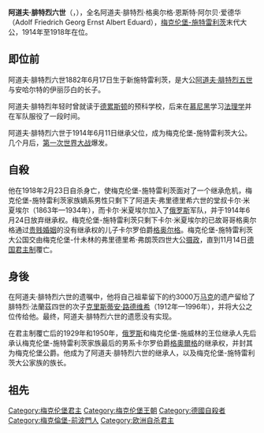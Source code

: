 {{noteTA
|1=zh:弗里德里希; zh-tw:腓特烈
}}
{{Infobox royalty
| name        = 阿道夫·腓特烈六世
| image       = Adolf Friedrich VI (Mecklenburg-Strelitz).jpg
| succession  = 梅克倫堡-施特雷利茨大公
| reign       = 1914年6月11日—1918年2月23日
| predecessor = [[阿道夫·腓特烈五世|阿道夫·腓特烈五世]]
| successor   = [[卡爾·米夏埃爾_(梅克倫堡)|卡爾·米夏埃爾]]<br>[[腓特烈·法蘭茲四世|腓特烈·法蘭茲四世]] (攝政)
| house       = [[梅克倫堡王朝|梅克倫堡王朝]]
| father      = 梅克伦堡-施特雷利茨大公[[阿道夫·腓特烈五世|阿道夫·腓特烈五世]]
| mother      = [[伊麗莎白_(安哈爾特)|安哈爾特的伊麗莎白群主]]
| birth_date  = 1882年6月17日
| birth_place = [[File:Flagge_Großherzogtümer_Mecklenburg.svg|22px]][[梅克伦堡-施特雷利茨|梅克伦堡-施特雷利茨大公国]][[新施特雷利茨|新施特雷利茨]]
| death_date  = 1918年2月23日
| death_place = [[File:Flagge_Großherzogtümer_Mecklenburg.svg|22px]]梅克伦堡-施特雷利茨大公国新施特雷利茨
}}
'''阿道夫·腓特烈六世'''（{{lang-de|Adolf Friedrich VI.}}，{{bd|1882年|6月17日|1918年|2月23日|catIdx=A}}），全名阿道夫·腓特烈·格奥尔格·恩斯特·阿尔贝·爱德华（Adolf Friedrich Georg Ernst Albert Eduard），[[梅克倫堡-施特雷利茨大公國|梅克伦堡-施特雷利茨]]末代大公，1914年至1918年在位。

==即位前==
阿道夫·腓特烈六世1882年6月17日生于新施特雷利茨，是大公[[阿道夫·腓特烈五世|阿道夫·腓特烈五世]]与安哈尔特的伊丽莎白的长子。

阿道夫·腓特烈年轻时曾就读于[[德累斯顿|德累斯顿]]的预科学校，后来在[[慕尼黑|慕尼黑]]学习[[法理学|法理学]]并在军队服役了一段时间。

阿道夫·腓特烈六世于1914年6月11日继承父位，成为梅克伦堡-施特雷利茨大公。几个月后，[[第一次世界大战|第一次世界大战]]爆发。

==自殺==
他在1918年2月23日自杀身亡，使梅克伦堡-施特雷利茨面对了一个继承危机，梅克伦堡-施特雷利茨家族嫡系男性只剩下了阿道夫·弗里德里希六世的堂叔卡尔·米夏埃尔（1863年—1934年），而卡尔·米夏埃尔加入了[[俄罗斯|俄罗斯]]军队，并于1914年6月24日放弃继承权。梅克伦堡-施特雷利茨只剩下卡尔·米夏埃尔的已故哥哥格奥尔格通过[[贵贱婚姻|贵贱婚姻]]的没有继承权的儿子卡尔罗伯爵[[格奥尔格_(梅克伦堡)|格奥尔格]]。梅克伦堡-施特雷利茨大公国交由梅克伦堡-什未林的弗里德里希·弗朗茨四世大公[[摄政|摄政]]，直到11月14日[[德国|德国]][[君主制|君主制]]覆亡。

==身後==
在阿道夫·腓特烈六世的遗嘱中，他将自己祖辈留下的约3000万[[马克|马克]]的遗产留给了腓特烈·法蘭茲四世的次子[[克里斯蒂安·路德维希_(梅克伦堡-什未林)|克里斯蒂安·路德维希]]（1912年—1996年），并将大公之位传给他。最终，阿道夫·腓特烈六世的遗愿没有实现。

在君主制覆亡后的1929年和1950年，[[俄罗斯|俄罗斯]]和梅克伦堡-施威林的王位继承人先后承认梅克伦堡-施特雷利茨家族最后的男系卡尔罗伯爵[[格奧爾格_(梅克倫堡)|格奧爾格]]的继承权，并封其为梅克伦堡公爵。他成为了阿道夫·腓特烈六世的继承人，以及梅克伦堡-施特雷利茨大公家族的族长。

==祖先==
{{Ahnentafel top|先祖}}<center>
{{ahnentafel-compact5
| style = font-size: 85%; 
|boxstyle_1=background-color: #ddf;
|boxstyle_2=background-color: #fdd;
|boxstyle_3=background-color: #ffc;
|boxstyle_4=background-color: #dfd;
|boxstyle_5=background-color: #9fe;
|1='''梅克倫堡-施特雷利茨大公阿道夫·腓特烈六世'''
|2='''父：'''梅克倫堡-施特雷利茨大公[[阿道夫·腓特烈五世|阿道夫·腓特烈五世]]
|3='''母：'''[[伊麗莎白_(安哈爾特)|安哈特的伊麗莎白]]
|4='''祖父：'''梅克倫堡-施特雷利茨大公[[腓特烈·威廉_(梅克倫堡-施特雷利茨)|腓特烈·威廉]]
|5='''祖母：'''[[奧古斯塔郡主_(劍橋)|劍橋的奧古斯塔]]
|6='''外祖父：'''安哈特公爵[[弗里德里希一世_(安哈爾特)|腓特烈一世]]
|7='''外祖母：'''[[薩克森-阿爾滕堡的安東妮|薩克森-阿爾滕堡的安東妮]]
|8='''曾祖父：'''[[格奧爾格_(梅克倫堡-施特雷利茨)|梅克倫堡-施特雷利茨大公格奧爾格]]
|9='''曾祖母：'''[[黑森-卡塞爾的瑪麗_(1796-1880)|黑森-卡塞爾的瑪麗]]
|10='''外曾祖父：'''[[阿道弗斯王子_(劍橋公爵)|劍橋公爵阿道弗斯王子]]
|11='''外曾祖母：'''[[黑森-卡塞爾的奧古斯塔|黑森-卡塞爾的奧古斯塔]]
|12='''外曾祖父：'''安哈特公爵[[利奧波德四世_(安哈爾特)|利奧波德四世]]
|13='''外曾祖母：'''[[普魯士的弗蕾德里克|普魯士的弗蕾德里克]]
|14='''外曾祖父：'''[[薩克森-阿爾滕堡的愛德華|薩克森-阿爾滕堡的愛德華]]
|15='''外曾祖母：'''[[霍亨索倫-錫格馬林根的阿瑪莉埃|霍亨索倫-錫格馬林根的阿瑪莉埃]]
|16='''高祖父：'''梅克倫堡-施特雷利茨大公[[卡爾二世_(梅克倫堡-施特雷利茨)|卡爾二世]]
|17='''高祖母：'''[[黑森-達姆施塔特的弗蕾德里克|黑森-達姆施塔特的弗蕾德里克]]
|18='''外高祖父：'''[[腓特烈王子_(黑森-卡塞爾)|黑森-卡塞爾的腓特烈]]
|19='''外高祖母：'''[[拿騷-烏辛根的卡羅琳|拿騷-烏辛根的卡羅琳]]
|20='''外高祖父：'''英國國王[[喬治三世|喬治三世]]
|21='''外高祖母：'''[[梅克倫堡-施特雷利茨的夏洛特|梅克倫堡-施特雷利茨的夏洛特]]
|22='''外高祖父：'''黑森-卡塞爾的腓特烈（同上）
|23='''外高祖母：'''拿騷-烏辛根的卡羅琳（同上）
|24='''外高祖父：'''[[腓特烈王子_(安哈特-德紹)|安哈特-德紹的腓特烈]]
|25='''外高祖母：'''[[黑森-洪堡的阿瑪莉埃|黑森-洪堡的阿瑪莉埃]]
|26='''外高祖父：'''[[路德維希·卡爾_(普魯士)|普魯士的路德維希·卡爾]]
|27='''外高祖母：'''[[弗蕾德里克_(梅克倫堡-施特雷利茨)|梅克倫堡-施特雷利茨的弗蕾德里克]]
|28='''外高祖父：'''[[弗里德里希_(薩克森-阿爾滕堡)|薩克森-阿爾滕堡公爵腓特烈]]
|29='''外高祖母：'''[[梅克倫堡-施特雷利茨的夏洛特_(1769年－1818年)|梅克倫堡-施特雷利茨的夏洛特]]
|30='''外高祖父：'''[[卡爾_(霍亨索倫-錫格馬林根)|霍亨索倫-錫格馬林根親王卡爾]]
|31='''外高祖母：'''[[安東妮·繆拉|安東妮·繆拉]]
}}</center>
{{ahnentafel bottom}}

{{start box}}
{{s-hou|[[梅克伦堡王朝|梅克伦堡王朝]]|1882年|6月17日|1918年|2月23日}}
{{s-before|[[阿道夫·弗里德里希五世_(梅克伦堡-施特雷利茨)|阿道夫·弗里德里希五世]]}}
{{s-title|[[梅克伦堡统治者列表#梅克伦堡-施特雷利茨大公|梅克伦堡-施特雷利茨大公]]|1914年—1918年}}
{{s-after|[[腓特烈·法蘭茲四世|腓特烈·法蘭茲四世]]<br>(攝政)}}
{{end box}}
{{Authority control}}
{{DEFAULTSORT:Adolf Friedrich 06}}
[[Category:梅克伦堡君主|Category:梅克伦堡君主]]
[[Category:梅克伦堡王朝|Category:梅克伦堡王朝]]
[[Category:德國自殺者|Category:德國自殺者]]
[[Category:梅克倫堡-前波門人|Category:梅克倫堡-前波門人]]
[[Category:欧洲自杀君主|Category:欧洲自杀君主]]